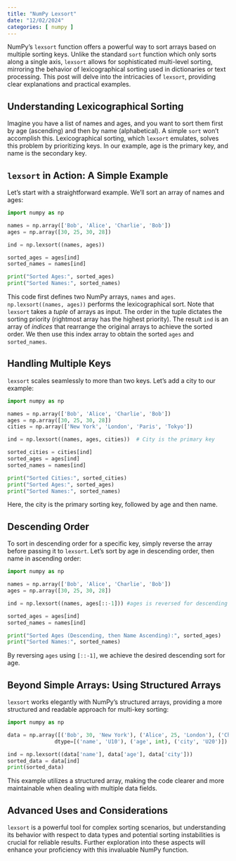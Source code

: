 ```yaml
---
title: "NumPy Lexsort"
date: "12/02/2024"
categories: [ numpy ]
---
```



NumPy's `lexsort` function offers a powerful way to sort arrays based on multiple sorting keys. Unlike the standard `sort` function which only sorts along a single axis, `lexsort` allows for sophisticated multi-level sorting, mirroring the behavior of lexicographical sorting used in dictionaries or text processing.  This post will delve into the intricacies of `lexsort`, providing clear explanations and practical examples.


## Understanding Lexicographical Sorting

Imagine you have a list of names and ages, and you want to sort them first by age (ascending) and then by name (alphabetical).  A simple `sort` won't accomplish this.  Lexicographical sorting, which `lexsort` emulates, solves this problem by prioritizing keys.  In our example, age is the primary key, and name is the secondary key.


##  `lexsort` in Action: A Simple Example


Let's start with a straightforward example. We'll sort an array of names and ages:


```python
import numpy as np

names = np.array(['Bob', 'Alice', 'Charlie', 'Bob'])
ages = np.array([30, 25, 30, 28])

ind = np.lexsort((names, ages))

sorted_ages = ages[ind]
sorted_names = names[ind]

print("Sorted Ages:", sorted_ages)
print("Sorted Names:", sorted_names)
```

This code first defines two NumPy arrays, `names` and `ages`. `np.lexsort((names, ages))` performs the lexicographical sort. Note that `lexsort` takes a *tuple* of arrays as input. The order in the tuple dictates the sorting priority (rightmost array has the highest priority). The result `ind` is an array of *indices* that rearrange the original arrays to achieve the sorted order.  We then use this index array to obtain the sorted `ages` and `sorted_names`.


##  Handling Multiple Keys


`lexsort` scales seamlessly to more than two keys.  Let's add a city to our example:

```python
import numpy as np

names = np.array(['Bob', 'Alice', 'Charlie', 'Bob'])
ages = np.array([30, 25, 30, 28])
cities = np.array(['New York', 'London', 'Paris', 'Tokyo'])

ind = np.lexsort((names, ages, cities))  # City is the primary key

sorted_cities = cities[ind]
sorted_ages = ages[ind]
sorted_names = names[ind]

print("Sorted Cities:", sorted_cities)
print("Sorted Ages:", sorted_ages)
print("Sorted Names:", sorted_names)

```

Here, the city is the primary sorting key, followed by age and then name.


##  Descending Order


To sort in descending order for a specific key, simply reverse the array before passing it to `lexsort`.  Let's sort by age in descending order, then name in ascending order:

```python
import numpy as np

names = np.array(['Bob', 'Alice', 'Charlie', 'Bob'])
ages = np.array([30, 25, 30, 28])

ind = np.lexsort((names, ages[::-1])) #ages is reversed for descending order

sorted_ages = ages[ind]
sorted_names = names[ind]

print("Sorted Ages (Descending, then Name Ascending):", sorted_ages)
print("Sorted Names:", sorted_names)

```

By reversing `ages` using `[::-1]`, we achieve the desired descending sort for age.


##  Beyond Simple Arrays:  Using Structured Arrays


`lexsort` works elegantly with NumPy's structured arrays, providing a more structured and readable approach for multi-key sorting:

```python
import numpy as np

data = np.array([('Bob', 30, 'New York'), ('Alice', 25, 'London'), ('Charlie', 30, 'Paris'), ('Bob', 28, 'Tokyo')],
               dtype=[('name', 'U10'), ('age', int), ('city', 'U20')])

ind = np.lexsort((data['name'], data['age'], data['city']))
sorted_data = data[ind]
print(sorted_data)

```

This example utilizes a structured array, making the code clearer and more maintainable when dealing with multiple data fields.


##  Advanced Uses and Considerations


`lexsort` is a powerful tool for complex sorting scenarios, but understanding its behavior with respect to data types and potential sorting instabilities is crucial for reliable results.  Further exploration into these aspects will enhance your proficiency with this invaluable NumPy function.

